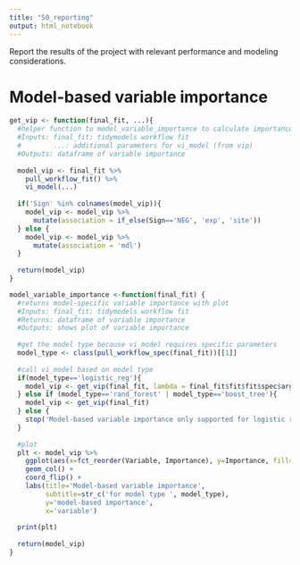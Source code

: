 ```yaml
---
title: "50_reporting"
output: html_notebook
---
```


Report the results of the project with relevant performance and modeling considerations.

# Model-based variable importance
```r
get_vip <- function(final_fit, ...){
  #helper function to model_variable_importance to calculate importance
  #Inputs: final_fit: tidymodels workflow fit
  #        ...: additional parameters for vi_model (from vip)
  #Outputs: dataframe of variable importance
  
  model_vip <- final_fit %>%
    pull_workflow_fit() %>%
    vi_model(...)
  
  if('Sign' %in% colnames(model_vip)){
    model_vip <- model_vip %>%
      mutate(association = if_else(Sign=='NEG', 'exp', 'site'))
  } else {
    model_vip <- model_vip %>%
      mutate(association = 'mdl')
  }
  
  return(model_vip)
}

```

```r
model_variable_importance <-function(final_fit) {
  #returns model-specific variable importance with plot 
  #Inputs: final_fit: tidymodels workflow fit
  #Returns: dataframe of variable importance
  #Outputs: shows plot of variable importance
  
  #get the model type because vi_model requires specific parameters
  model_type <- class(pull_workflow_spec(final_fit))[[1]]
  
  #call vi_model based on model type
  if(model_type=='logistic_reg'){
    model_vip <- get_vip(final_fit, lambda = final_fit$fit$fit$spec$args$penalty)
  } else if (model_type=='rand_forest' | model_type=='boost_tree'){
    model_vip <- get_vip(final_fit)
  } else {
    stop('Model-based variable importance only supported for logistic regression, random forest, and boost models.')
  }
  
  #plot
  plt <- model_vip %>%
    ggplot(aes(x=fct_reorder(Variable, Importance), y=Importance, fill=association))+
    geom_col() +
    coord_flip() +
    labs(title='Model-based variable importance',
         subtitle=str_c('for model type ', model_type),
         y='model-based importance',
         x='variable')
  
  print(plt)
  
  return(model_vip)
}
```
